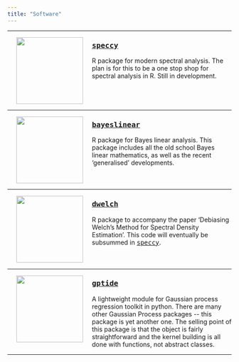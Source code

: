 ```yaml
---
title: "Software"
---
```


---

<img align="left" width="150" height="150" hspace="20" src="images/software/speccy.png">

### [<tt>speccy</tt>](https://github.com/astfalckl/speccy)

<div style="min-height:105px;"> R package for modern spectral analysis. The plan is for this to be a one stop shop for spectral analysis in R. Still in development. </div>

---

<img align="left" width="150" height="150" hspace="20" src="images/software/bayeslinear.jpg">

### [<tt>bayeslinear</tt>](https://github.com/astfalckl/bayeslinear)

<div style="min-height:105px;"> R package for Bayes linear analysis. This package includes all the old school Bayes linear mathematics, as well as the recent 'generalised' developments. </div>

---

<img align="left" width="150" height="150" hspace="20" src="images/software/dwelch2.jpg">

### [<tt>dwelch</tt>](https://github.com/astfalckl/dwelch)

<div style="min-height:105px;"> R package to accompany the paper 'Debiasing Welch's Method for Spectral Density Estimation'. This code will eventually be subsummed in [<tt>speccy</tt>](https://github.com/astfalckl/speccy). </div>

---

<img align="left" width="150" height="150" hspace="20" src="images/software/gptide.jpeg">

### [<tt>gptide</tt>](https://gptide.readthedocs.io/en/latest/)
<div style="min-height:105px;" overflow:auto;> A lightweight module for Gaussian process regression toolkit in python. There are many other Gaussian Process packages -- this package is yet another one. The selling point of this package is that the object is fairly straightforward and the kernel building is all done with functions, not abstract classes. </div>

---